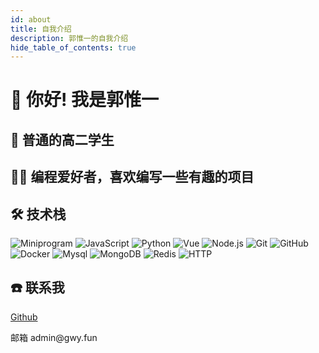 ```yaml
---
id: about
title: 自我介绍
description: 郭惟一的自我介绍
hide_table_of_contents: true
---
```



# 👋 你好! 我是郭惟一

## 🧑 普通的高二学生

## 👨‍💻 编程爱好者，喜欢编写一些有趣的项目

## 🛠 技术栈
![Miniprogram](https://img.shields.io/badge/-Miniprogram-333333?style=flat&logo=wechat)
![JavaScript](https://img.shields.io/badge/-JavaScript-333333?style=flat&logo=javascript)
![Python](https://img.shields.io/badge/-Python-333333?style=flat&logo=python)
![Vue](https://img.shields.io/badge/-Vue-333333?style=flat&logo=vue.js)
![Node.js](https://img.shields.io/badge/-Node-333333?style=flat&logo=node.js)
![Git](https://img.shields.io/badge/-Git-333333?style=flat-square&logo=git)
![GitHub](https://img.shields.io/badge/-GitHub-333333?style=flat-square&logo=github)
![Docker](https://img.shields.io/badge/-Docker-333333?style=flat&logo=docker)
![Mysql](https://img.shields.io/badge/-Mysql-333333?style=flat&logo=mysql)
![MongoDB](https://img.shields.io/badge/-MongoDB-333333?style=flat&logo=mongodb)
![Redis](https://img.shields.io/badge/-Redis-333333?style=flat&logo=redis)
![HTTP](https://img.shields.io/badge/-HTTP-333333?style=flat&logo=http)

## ☎️ 联系我

<p><Icon icon="ri:github-line" width="20" heigth="20" /> <a href="https://github.com/guoweiyi" >Github</a></p>

<p><Icon icon="ri:mail-open-line" width="20" heigth="20" /> 邮箱 admin@gwy.fun</p>

